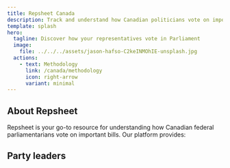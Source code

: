 ```yaml
---
title: Repsheet Canada
description: Track and understand how Canadian politicians vote on important bills.
template: splash
hero:
  tagline: Discover how your representatives vote in Parliament
  image:
    file: ../../../assets/jason-hafso-C2keINMOhIE-unsplash.jpg
  actions:
    - text: Methodology
      link: /canada/methodology
      icon: right-arrow
      variant: minimal
---
```



## About Repsheet

Repsheet is your go-to resource for understanding how Canadian federal parliamentarians vote on important bills. Our platform provides:

## Party leaders

<CardGrid>
  <PoliticianSummary
    name="Mark Carney"
    link="/canada/representative/mark-carney"
    description="Leader of the Liberal Party of Canada"
  />
  <PoliticianSummary
    name="Pierre Poilievre"
    link="/canada/representative/pierre-poilievre"
    description="Leader of the Conservative Party of Canada"
  />
</CardGrid>
